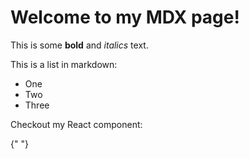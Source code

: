 
# Welcome to my MDX page!

This is some **bold** and _italics_ text.

This is a list in markdown:

- One
- Two
- Three

Checkout my React component:

{" "}

<Header></Header>
